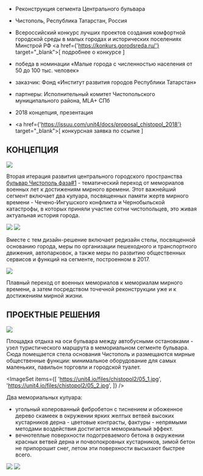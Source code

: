 
<Title>БУЛЬВАР КАРЛА МАРКСА ФАЗА #2</Title>

- Реконструкция сегмента Центрального бульвара
- Чистополь, Республика Татарстан, Россия
- Всероссийский конкурс лучших проектов создания комфортной городской среды в малых городах и исторических поселениях Минстрой РФ <a href={'https://konkurs.gorodsreda.ru/'} target="_blank">[ подробнее о конкурсе ]</a>
- победа в номинации «Малые города с численностью населения от 50 до 100 тыс. человек»


- заказчик: Фонд «Институт развития городов Республики Татарстан»
- партнеры: Исполнительный комитет Чистопольского муниципального района, MLA+ СПб
            
- 2018 концепция, презентация
- <a href={'https://issuu.com/unit4/docs/proposal_chistopol_2018'} target="_blank">[ конкурсная заявка по ссылке ]</a>


## КОНЦЕПЦИЯ

<Image src='https://unit4.io/files/chistopol2/08.gif'/>

Вторая итерация развития центрального городского пространства [бульвар Чистополь фаза#1](/repository/chistopol) - тематический переход от мемориалов военных лет к достижениям мирного времени. Этот важнейший сегмент включает два кулуара, посвященных памяти жертв мирного времени - Чечено-Ингушского конфликта и Чернобыльской катастрофы, в которых приняли участие сотни чистопольцев, это живая актуальная история города.

<Image src='https://unit4.io/files/chistopol2/01.jpg'/>

<Image src='https://unit4.io/files/chistopol2/02.jpg'/>

Вместе с тем дизайн-решение включает редизайн стелы, посвященной основанию города, меры по организации пешеходного и транспортного движения, автопарковок, а также меры по развитию общественных сервисов и функций на сегменте, построенном в 2017.

<Image src='https://unit4.io/files/chistopol2/03.jpg'/>

Плавный переход от военных мемориалов к мемориалам мирного времени, а затем посредством точечной реконструкции уже и к достижениям мирной жизни.
            

## ПРОЕКТНЫЕ РЕШЕНИЯ

<Image src='https://unit4.io/files/chistopol2/04.jpg'/>

Площадка отдыха на оси бульвара между автобусными остановками - узел туристического маршрута в мемориальном сегменте бульвара. Сюда помещается стела основания Чистополь и размещаются мирные общественные функции: минимальное оборудование для самых маленьких, павильон торговли и городской туалет.

<ImageSet
    items={[
        'https://unit4.io/files/chistopol2/05_1.jpg',
        'https://unit4.io/files/chistopol2/05_2.jpg',
    ]}
/>

Два мемориальных кулуара:
- угольный колерованный фибробетон с тиснением и обоженное дерево скамеек в окружении ярких желтых ветвей высоких кустарников дерна - цветовые контрасты, фактуры - непрямыми методами воздействия достигается мемориальный эффект.
- вечнотеплые поверхности подогреваемого бетона в окружении красных ветвей дерна и почвопокровных кустарников, зимой бетон не припорошит снег, летом эти поверхности высыхают быстрее всего.

<Image src='https://unit4.io/files/chistopol2/06.jpg'/>
<Image src='https://unit4.io/files/chistopol2/07.jpg'/>